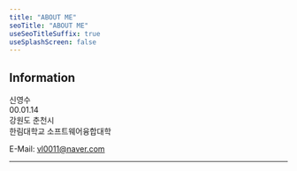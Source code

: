 ```yaml
---
title: "ABOUT ME"
seoTitle: "ABOUT ME"
useSeoTitleSuffix: true
useSplashScreen: false
---
```



## Information

신영수<br />
00.01.14<br />
강원도 춘천시<br />
한림대학교 소프트웨어융합대학

E-Mail: <Underlining highlight>vl0011@naver.com</Underlining>

---
